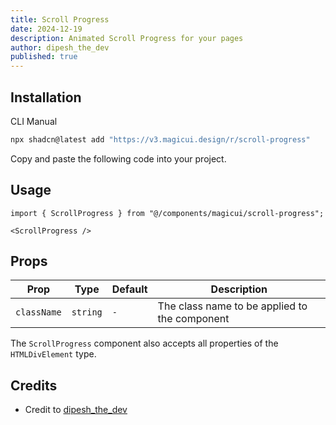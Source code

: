 ```yaml
---
title: Scroll Progress
date: 2024-12-19
description: Animated Scroll Progress for your pages
author: dipesh_the_dev
published: true
---
```


<ComponentPreview name="scroll-progress-demo" />

## Installation

<Tabs defaultValue="cli">
<TabsList>
    <TabsTrigger value="cli">CLI</TabsTrigger>
    <TabsTrigger value="manual">Manual</TabsTrigger>
</TabsList>
<TabsContent value="cli">

```bash
npx shadcn@latest add "https://v3.magicui.design/r/scroll-progress"
```

</TabsContent>

<TabsContent value="manual">

<Steps>

<Step>Copy and paste the following code into your project.</Step>

<ComponentSource name="scroll-progress" />

</Steps>

</TabsContent>

</Tabs>

## Usage

```tsx
import { ScrollProgress } from "@/components/magicui/scroll-progress";
```

```tsx
<ScrollProgress />
```

## Props

| Prop        | Type     | Default | Description                                   |
| ----------- | -------- | ------- | --------------------------------------------- |
| `className` | `string` | `-`     | The class name to be applied to the component |

The `ScrollProgress` component also accepts all properties of the `HTMLDivElement` type.

## Credits

- Credit to [dipesh_the_dev](https://twitter.com/dipesh_the_dev)
